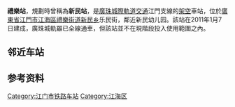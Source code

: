 {{Infobox China railway station
|车站名称=礼乐站
|图片=Lile Railway Station.jpg
|图片介绍=列车经过礼乐站
|其他名称=
|车站拼音=Lile
|英文名称=
|车站代码=66409
|车站位置=[[廣東省|廣東省]][[江門市|江門市]][[江海區|江海區]][[禮樂街道|禮樂街道]][[新民乡|新民乡]]乐民街
|坐标={{coord|22.548045|113.072204|display=inline,title}}
|归属=
|线路=[[廣珠城際軌道交通|廣珠城際軌道交通]]（江門支線）
|车站等级=未定等
|到发线数目=
|月台数目=
|網站=
}}

'''禮樂站'''，規劃時曾稱為'''新民站'''，是[[廣珠城際軌道交通|廣珠城際軌道交通]]江門支線的[[架空|架空]]車站，位於[[廣東省|廣東省]][[江門市|江門市]][[江海區|江海區]][[禮樂街道|禮樂街道]][[新民乡|新民乡]]乐民街，鄰近新民幼儿园。該站在2011年1月7日建成，廣珠城軌雖已全線通車，但該站並不在現階段投入使用範圍之內。

== 邻近车站 ==
{{start rail box|[[中国铁路|中国铁路]]}}
{{s-inop|[[江门东站|江门东站]]|{{站|广州南}}方向}}
{{s-line|[[广珠城际铁路|广珠城际铁路]]江门支线<br />← 3.2km 礼乐站 3.2km →}}
{{s-inop|[[新会站|新会站]]|{{站|江门}}方向}}
{{end box}}

== 参考资料 ==
{{Reflist}}

{{廣珠城際軌道交通}}

[[Category:江门市铁路车站|Category:江门市铁路车站]]
[[Category:江海区|Category:江海区]]